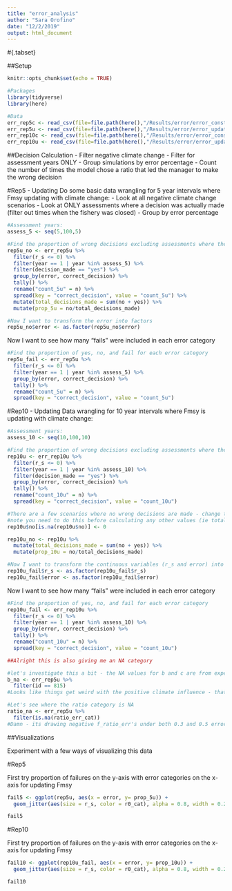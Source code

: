 ```yaml
---
title: "error_analysis"
author: "Sara Orofino"
date: "12/2/2019"
output: html_document
---
```


#{.tabset}

##Setup

```r
knitr::opts_chunk$set(echo = TRUE)

#Packages
library(tidyverse)
library(here)

#Data
err_rep5c <- read_csv(file=file.path(here(),"/Results/error/error_constant_rep5.csv"))
err_rep5u <- read_csv(file=file.path(here(),"/Results/error/error_updating_rep5.csv"))
err_rep10c <- read_csv(file=file.path(here(),"/Results/error/error_constant_rep10.csv"))
err_rep10u <- read_csv(file=file.path(here(),"/Results/error/error_updating_rep10.csv"))

```


##Decision Calculation
 - Filter negative climate change 
 - Filter for assessment years ONLY
 - Group simulations by error percentage
 - Count the number of times the model chose a ratio that led the manager to make the wrong decision

#Rep5 - Updating
Do some basic data wrangling for 5 year intervals where Fmsy updating with climate change:
  - Look at all negative climate change scenarios
  - Look at ONLY assessments where a decision was actually made (filter out times when the fishery was closed)
  - Group by error percentage 
```r
#Assessment years:
assess_5 <- seq(5,100,5)

#Find the proportion of wrong decisions excluding assessments where the fishery was closed 
rep5u_no <- err_rep5u %>%
  filter(r_s <= 0) %>% 
  filter(year == 1 | year %in% assess_5) %>% 
  filter(decision_made == "yes") %>% 
  group_by(error, correct_decision) %>% 
  tally() %>% 
  rename("count_5u" = n) %>% 
  spread(key = "correct_decision", value = "count_5u") %>%
  mutate(total_decisions_made = sum(no + yes)) %>% 
  mutate(prop_5u = no/total_decisions_made)

#Now I want to transform the error into factors
rep5u_no$error <- as.factor(rep5u_no$error)

```


Now I want to see how many "fails" were included in each error category
```r

#Find the proportion of yes, no, and fail for each error category
rep5u_fail <- err_rep5u %>% 
  filter(r_s <= 0) %>% 
  filter(year == 1 | year %in% assess_5) %>% 
  group_by(error, correct_decision) %>% 
  tally() %>% 
  rename("count_5u" = n) %>% 
  spread(key = "correct_decision", value = "count_5u")


```



#Rep10 - Updating
Data wrangling for 10 year intervals where Fmsy is updating with climate change:
```r

#Assessment years:
assess_10 <- seq(10,100,10)

#Find the proportion of wrong decisions excluding assessments where the fishery was closed 
rep10u <- err_rep10u %>%
  filter(r_s <= 0) %>% 
  filter(year == 1 | year %in% assess_10) %>% 
  filter(decision_made == "yes") %>% 
  group_by(error, correct_decision) %>% 
  tally() %>% 
  rename("count_10u" = n) %>% 
  spread(key = "correct_decision", value = "count_10u")

#There are a few scenarios where no wrong decisions are made - change these values from NA to zero
#note you need to do this before calculating any other values (ie total decisions or proportions)
rep10u$no[is.na(rep10u$no)] <- 0

rep10u_no <- rep10u %>% 
  mutate(total_decisions_made = sum(no + yes)) %>% 
  mutate(prop_10u = no/total_decisions_made)

#Now I want to transform the continuous variables (r_s and error) into factors
rep10u_fail$r_s <- as.factor(rep10u_fail$r_s)
rep10u_fail$error <- as.factor(rep10u_fail$error)


```

Now I want to see how many "fails" were included in each error category
```r

#Find the proportion of yes, no, and fail for each error category
rep10u_fail <- err_rep10u %>% 
  filter(r_s <= 0) %>% 
  filter(year == 1 | year %in% assess_10) %>% 
  group_by(error, correct_decision) %>% 
  tally() %>% 
  rename("count_10u" = n) %>% 
  spread(key = "correct_decision", value = "count_10u")

##Alright this is also giving me an NA category 

#let's investigate this a bit - the NA values for b and c are from experiment 815
b_na <- err_rep5u %>% 
  filter(id == 815)
#Looks like things get weird with the positive climate influence - that the catch is actually larger than biomass because fishing mortality is greater than one...

#Let's see where the ratio category is NA
ratio_na <- err_rep5u %>% 
  filter(is.na(ratio_err_cat))
#Damn - its drawing negative f_ratio_err's under both 0.3 and 0.5 error estimates....

```


##Visualizations

Experiment with a few ways of visualizing this data

#Rep5

First try proportion of failures on the y-axis with error categories on the x-axis for updating Fmsy
```r

fail5 <- ggplot(rep5u, aes(x = error, y= prop_5u)) +
  geom_jitter(aes(size = r_s, color = r0_cat), alpha = 0.8, width = 0.25)

fail5


```

#Rep10

First try proportion of failures on the y-axis with error categories on the x-axis for updating Fmsy
```r

fail10 <- ggplot(rep10u_fail, aes(x = error, y= prop_10u)) +
  geom_jitter(aes(size = r_s, color = r0_cat), alpha = 0.8, width = 0.25)

fail10


```